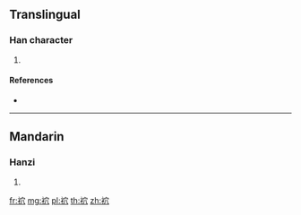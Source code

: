 {{character info/new}}
==Translingual==

===Han character===
{{Han char|rn=145|rad=衣|as=05|sn=11|four=33282|canj=LJC}}

# {{defn|Han|sort=衣05}}

====References====
* {{Han ref|kx=1114.150|dkj=34190|dj=1580.030|hdz=53085.020|uh=8895|ud=34965|bh=D7B3|bd=55219}}

----

==Mandarin==

===Hanzi===
{{cmn-hanzi|pin=[[shù]] ([[shu4]])|wg=shu<sup>4</sup>}}

# {{defn|lang=cmn|sort=衣05}}

[[fr:袕]]
[[mg:袕]]
[[pl:袕]]
[[th:袕]]
[[zh:袕]]